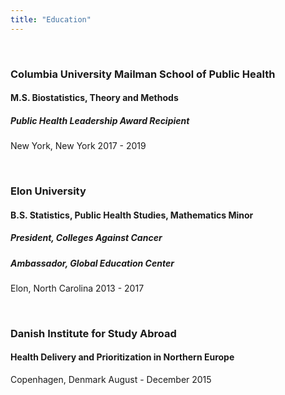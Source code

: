 ```yaml
---
title: "Education"
---
```


&nbsp;

### Columbia University Mailman School of Public Health
#### M.S. Biostatistics, Theory and Methods
##### Public Health Leadership Award Recipient
New York, New York
2017 - 2019

&nbsp;

### Elon University
#### B.S. Statistics, Public Health Studies, Mathematics Minor
##### President, Colleges Against Cancer
##### Ambassador, Global Education Center
Elon, North Carolina 
2013 - 2017

&nbsp;

### Danish Institute for Study Abroad
#### Health Delivery and Prioritization in Northern Europe
Copenhagen, Denmark
August - December 2015